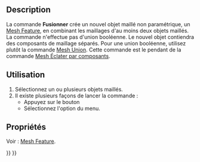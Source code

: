 <languages/>

{{Docnav/fr
|[[Mesh_CrossSections/fr|Coupes]]
|[[Mesh_SplitComponents/fr|Éclater par composants]]
|[[Mesh_Workbench/fr|Atelier Mesh]]
|IconL=Mesh_CrossSections.svg
|IconR=Mesh_SplitComponents.svg
|IconC=Workbench_Mesh.svg
}}

{{GuiCommand/fr
|Name=Mesh Merge
|Name/fr=Mesh Fusionner
|MenuLocation=Maillages → Fusionner
|Workbenches=[[Mesh_Workbench/fr|Mesh]]
|SeeAlso=[[Mesh_SplitComponents/fr|Mesh Éclater par composants]]
}}

==Description==

La commande '''Fusionner''' crée un nouvel objet maillé non paramétrique, un [[Mesh_Feature/fr|Mesh Feature]], en combinant les maillages d'au moins deux objets maillés. La commande n'effectue pas d'union booléenne. Le nouvel objet contiendra des composants de maillage séparés. Pour une union booléenne, utilisez plutôt la commande [[Mesh_Union/fr|Mesh Union]]. Cette commande est  le pendant de la commande [[Mesh_SplitComponents/fr|Mesh Éclater par composants]].

<span id="Usage"></span>
==Utilisation==

# Sélectionnez un ou plusieurs objets maillés.
# Il existe plusieurs façons de lancer la commande :
#* Appuyez sur le bouton {{Button|[[Image:Mesh_Merge.svg|16px]] [[Mesh_Merge/fr|Fusionner]]}}
#* Sélectionnez l'option {{MenuCommand|Maillages → [[Image:Mesh_Merge.svg|16px]] Fusionner}} du menu.

<span id="Properties"></span>
==Propriétés==

Voir : [[Mesh_Feature/fr|Mesh Feature]].


{{Docnav/fr
|[[Mesh_CrossSections/fr|Coupes]]
|[[Mesh_SplitComponents/fr|Éclater par composants]]
|[[Mesh_Workbench/fr|Atelier Mesh]]
|IconL=Mesh_CrossSections.svg
|IconR=Mesh_SplitComponents.svg
|IconC=Workbench_Mesh.svg
}}

{{Mesh Tools navi{{#translation:}}}}
{{Userdocnavi{{#translation:}}}}
{{clear}}